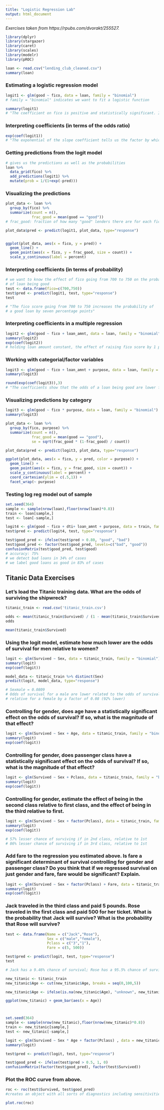 ```yaml
---
title: "Logistic Regression Lab"
output: html_document
---
```


*Exercises taken from https://rpubs.com/dvorakt/255527.*

```r
library(dplyr)
library(stargazer)
library(caret)
library(scales)
library(modelr)
library(pROC)
```

```r
loan <- read.csv("lending_club_cleaned.csv")
summary(loan)
```

### Estimating a logistic regression model
```r
logit1 <- glm(good ~ fico, data = loan, family = "binomial")
# family = "binomial" indicates we want to fit a logistic function

summary(logit1)
# "The coefficient on fico is positive and statistically significant. It tells us that a one point increase in fico score raises the log of odds ratio by 0.01"
```

### Interpreting coefficients (in terms of the odds ratio)
```r
exp(coef(logit1))
# "The exponential of the slope coefficient tells us the factor by which odds increase if the independent variable increases by one. So, if a fico score increases by 1 point, the odds ratio of loan being good increases by factor of 1.012 which means odds increase 1.2 percent"
```

### Getting predictions from the logit model
```r
# gives us the predictions as well as the probabilities
loan %>% 
  data_grid(fico) %>%
  add_predictions(logit1) %>%
  mutate(prob = 1/(1+exp(-pred)))
```

### Visualizing the predictions
```r
plot_data <- loan %>%
  group_by(fico) %>%
  summarize(count = n(),
            frac_good = mean(good == "good"))
# frac_good: fraction of how many "good" lenders there are for each fico score

plot_data$pred <- predict(logit1, plot_data, type="response")


ggplot(plot_data, aes(x = fico, y = pred)) +
  geom_line() +
  geom_point(aes(x = fico, y = frac_good, size = count)) +
  scale_y_continuous(label = percent) 
```

### Interpreting coefficients (in terms of probability)
```r
# we want to know the effect of fico going from 700 to 750 on the probability 
# of loan being good
test <- data.frame(fico=c(700,750))
test$pred <- predict(logit1, test, type="response")
test

# "The fico score going from 700 to 750 increases the probability of 
# a good loan by seven percentage points"
```

### Interpreting coefficients in a multiple regression
```r
logit2 <- glm(good ~ fico + loan_amnt, data = loan, family = "binomial")
summary(logit2)
exp(coef(logit2))
# holding loan amount constant, the effect of raising fico score by 1 point raises the odds of a good loan by 1.3 percent
```

### Working with categorial/factor variables
```r

logit3 <- glm(good ~ fico + loan_amnt + purpose, data = loan, family = "binomial")
summary(logit3)

round(exp(coef(logit3)),3)
# "The coefficients show that the odds of a loan being good are lower for educational loans relative to debt consolidation loans by a factor of 0.57, or about 43% lower. As another example, let's take vacation and wedding loans.These have shockingly 12% higher odds of being good than debt consolidation loans."
```

### Visualizing predictions by category
```r
logit3 <- glm(good ~ fico * purpose, data = loan, family = "binomial")
summary(logit3)

plot_data <- loan %>%
  group_by(fico, purpose) %>%
  summarize(count = n(),
            frac_good = mean(good == "good"),
            se = sqrt(frac_good * (1-frac_good) / count))

plot_data$pred <- predict(logit3, plot_data, type="response")

ggplot(plot_data, aes(x = fico, y = pred, color = purpose)) +
  geom_line() +
  geom_point(aes(x = fico, y = frac_good, size = count)) +
  scale_y_continuous(label = percent) +
  coord_cartesian(ylim = c(.5,1)) +
  facet_wrap(~ purpose)
```


### Testing log reg model out of sample
```r
set.seed(364)
sample <- sample(nrow(loan),floor(nrow(loan)*0.8))
train <- loan[sample,]
test <- loan[-sample,]

logit4 <- glm(good ~ fico + dti+ loan_amnt + purpose, data = train, family = "binomial")
test$pred <- predict(logit4, test, type="response")

test$good_pred <- ifelse(test$pred > 0.80, "good", "bad")
test$good_pred <- factor(test$good_pred, levels=c("bad", "good"))
confusionMatrix(test$good_pred, test$good)
# accuracy: 75%
# we detect bad loans in 34% of cases
# we label good loans as good in 83% of cases
```


## Titanic Data Exercises
### Let's load the Titanic training data. What are the odds of surviving the shipwreck?
```r
titanic_train <- read.csv('titanic_train.csv')

odds <- mean(titanic_train$Survived) / (1 - mean(titanic_train$Survived))
odds

mean(titanic_train$Survived)
```


### Using the logit model, estimate how much lower are the odds of survival for men relative to women?
```r
logit <- glm(Survived ~ Sex, data = titanic_train, family = "binomial")
summary(logit)
exp(coef(logit))

model_data <- titanic_train %>% distinct(Sex)
predict(logit, model_data, type="response")

# Sexmale = 0.0809
# Odds of survival for a male are lower related to the odds of survival
# relative for a female by a factor of 0.08 (92% lower)
```


### Controlling for gender, does age have a statistically significant effect on the odds of survival? If so, what is the magnitude of that effect?
```r
logit <- glm(Survived ~ Sex + Age, data = titanic_train, family = "binomial")
summary(logit)
exp(coef(logit))
```

### Controlling for gender, does passenger class have a statistically significant effect on the odds of survival? If so, what is the magnitude of that effect?
```r
logit <- glm(Survived ~ Sex + Pclass, data = titanic_train, family = "binomial")
summary(logit)
exp(coef(logit))
```


### Controlling for gender, estimate the effect of being in the second class relative to first class, and the effect of being in the third relative to first.
```r
logit <- glm(Survived ~ Sex + factor(Pclass), data = titanic_train, family = "binomial")
summary(logit)
exp(coef(logit))

# 57% lesser chance of surviving if in 2nd class, relative to 1st
# 86% lesser chance of surviving if in 3rd class, relative to 1st
```

### Add fare to the regression you estimated above. Is fare a significant determinant of survival controlling for gender and passenger class? Do you think that if we regressed survival on just gender and fare, fare would be significant? Explain.
```r
logit <- glm(Survived ~ Sex + factor(Pclass) + Fare, data = titanic_train, family = "binomial")
summary(logit)
exp(coef(logit))
```


### Jack traveled in the third class and paid 5 pounds. Rose traveled in the first class and paid 500 for her ticket. What is the probability that Jack will survive? What is the probability that Rose will survive?
```r
test <- data.frame(Name = c("Jack","Rose"),
                   Sex = c("male","female"),
                   Pclass = c("3","1"),
                   Fare = c(5, 500))

test$pred <- predict(logit, test, type="response")
test

# Jack has a 9.46% chance of survival; Rose has a 95.5% chance of survival
```

```r
new_titanic <- titanic_train
new_titanic$Age <- cut(new_titanic$Age, breaks = seq(0,100,5))

new_titanic$Age <- ifelse(is.na(new_titanic$Age), "unknown", new_titanic$Age)

ggplot(new_titanic) + geom_bar(aes(x = Age))



set.seed(364)
sample <- sample(nrow(new_titanic),floor(nrow(new_titanic)*0.8))
train <- new_titanic[sample,]
test <- new_titanic[-sample,]

logit <- glm(Survived ~ Sex * Age + factor(Pclass) , data = new_titanic, family = "binomial")
summary(logit)

test$pred <- predict(logit, test, type="response")

test$good_pred <- ifelse(test$pred > 0.5, 1, 0)
confusionMatrix(factor(test$good_pred), factor(test$Survived))
```

### Plot the ROC curve from above.
```r
roc <- roc(test$Survived, test$good_pred)
#creates an object with all sorts of diagnostics including sensitivities and specificities

plot.roc(roc)
```